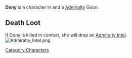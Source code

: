 

{{Infobox
| name     = Dony
| image    = Dony portrait.png
| race     = Human
| location = Havaria - Murder Bay
| source   = 
| reward   = 
| related  = Admiralty - Goon
| ID       =
}}{{quote|Dony believes the Admiralty is doing Hesh's work. Maybe someone should tell the Cult that.|Dony's Compendium Description.}}'''Dony''' is a character in {{Gamename}} and a [[Admiralty]] Goon.

== Death Loot ==
If Dony is killed in combat, she will drop an [[Admiralty Intel]].
[[File:Admiralty Intel.png|none|thumb]]
<br />
[[Category:Characters]]